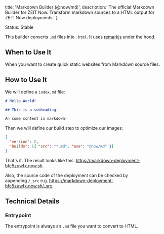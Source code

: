 
  title: 'Markdown Builder (@now/md)',
  description:
    'The official Markdown Builder for ZEIT Now. Transform markdown sources to a HTML output for ZEIT Now deployments.'
}

<Tag>Status: Stable</Tag>

This builder converts `.md` files into `.html`. It uses [remarkjs](https://github.com/remarkjs/remark) under the hood.

## When to Use It

When you want to create quick static websites from Markdown source files.

## How to Use It

We will define a `index.md` file:

```markdown
# Hello World!

## This is a subheading.

An some content in markdown!
```

Then we will define our build step to optimize our images:

```json
{
  "version": 2,
  "builds": [{ "src": "*.md", "use": "@now/md" }]
}
```

That's it. The result looks like this: https://markdown-deployment-bfc5zuwfx.now.sh.

Also, the source code of the deployment can be checked by appending `/_src` e.g. https://markdown-deployment-bfc5zuwfx.now.sh/_src.

## Technical Details

### Entrypoint

The entrypoint is always an `.md` file you want to convert to HTML.

